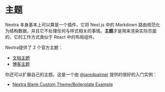 # 主题

Nextra 本身基本上可以算是一个插件，它将 Next.js 中的 Markdown 路由规范化为结构数据，并且它不处理任何与样式相关的事情。**主题**才是用来渲染实际页面的，它的工作方式类似于 React 中的布局组件。

Nextra提供了 2 个官方主题：

- [文档主题](/themes/docs)
- [博客主题](/themes/blog)

你还可以扩展自己的主题。这是一个由 [@jaredpalmer](https://github.com/jaredpalmer) 提供的很好的入门实例：

- [Nextra Blank Custom Theme/Boilerplate Example](https://github.com/jaredpalmer/nextra-blank-custom-theme)
